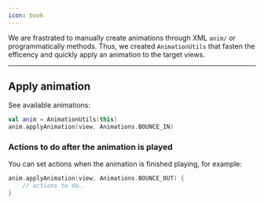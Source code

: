 ```yaml
---
icon: book
---
```


We are frastrated to manually create animations through XML `anim/` or programmatically methods. Thus, we created `AnimationUtils` that fasten the efficency and quickly apply an animation to the target views.

---

## Apply animation

See available animations:

<Snippet file="snippet-see-api-docs.mdx" />

```kt
val anim = AnimationUtils(this)
anim.applyAnimation(view, Animations.BOUNCE_IN)
```

### Actions to do after the animation is played

You can set actions when the animation is finished playing, for example:

```kt
anim.applyAnimation(view, Animations.BOUNCE_OUT) {
    // actions to do..
}
```